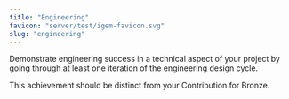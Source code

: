 ```yaml
---
title: "Engineering"
favicon: "server/test/igem-favicon.svg"
slug: "engineering"
---
```


Demonstrate engineering success in a technical aspect of your project by going through at least one iteration of the engineering design cycle. 

This achievement should be distinct from your Contribution for Bronze.

